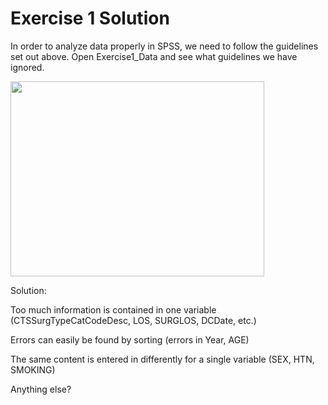Exercise 1 Solution
===================

In order to analyze data properly in SPSS, we need to follow the
guidelines set out above. Open Exercise1\_Data and see what guidelines
we have ignored.

![](./media/spss-exer-image1.png){width="4.229166666666667in"
height="3.2511712598425198in"}

Solution:

Too much information is contained in one variable
(CTSSurgTypeCatCodeDesc, LOS, SURGLOS, DCDate, etc.)

Errors can easily be found by sorting (errors in Year, AGE)

The same content is entered in differently for a single variable (SEX,
HTN, SMOKING)

Anything else?
